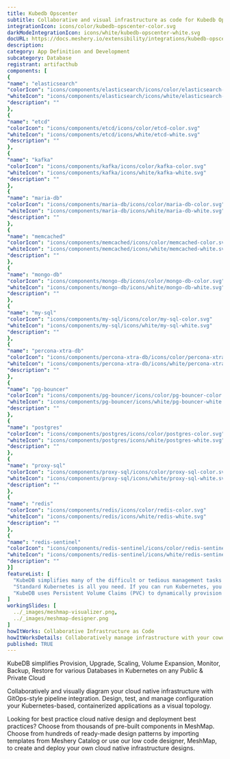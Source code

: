 ```yaml
---
title: Kubedb Opscenter
subtitle: Collaborative and visual infrastructure as code for Kubedb Opscenter
integrationIcon: icons/color/kubedb-opscenter-color.svg
darkModeIntegrationIcon: icons/white/kubedb-opscenter-white.svg
docURL: https://docs.meshery.io/extensibility/integrations/kubedb-opscenter
description: 
category: App Definition and Development
subcategory: Database
registrant: artifacthub
components: [
{
"name": "elasticsearch"
"colorIcon": "icons/components/elasticsearch/icons/color/elasticsearch-color.svg"
"whiteIcon": "icons/components/elasticsearch/icons/white/elasticsearch-white.svg"
"description": ""
},
{
"name": "etcd"
"colorIcon": "icons/components/etcd/icons/color/etcd-color.svg"
"whiteIcon": "icons/components/etcd/icons/white/etcd-white.svg"
"description": ""
},
{
"name": "kafka"
"colorIcon": "icons/components/kafka/icons/color/kafka-color.svg"
"whiteIcon": "icons/components/kafka/icons/white/kafka-white.svg"
"description": ""
},
{
"name": "maria-db"
"colorIcon": "icons/components/maria-db/icons/color/maria-db-color.svg"
"whiteIcon": "icons/components/maria-db/icons/white/maria-db-white.svg"
"description": ""
},
{
"name": "memcached"
"colorIcon": "icons/components/memcached/icons/color/memcached-color.svg"
"whiteIcon": "icons/components/memcached/icons/white/memcached-white.svg"
"description": ""
},
{
"name": "mongo-db"
"colorIcon": "icons/components/mongo-db/icons/color/mongo-db-color.svg"
"whiteIcon": "icons/components/mongo-db/icons/white/mongo-db-white.svg"
"description": ""
},
{
"name": "my-sql"
"colorIcon": "icons/components/my-sql/icons/color/my-sql-color.svg"
"whiteIcon": "icons/components/my-sql/icons/white/my-sql-white.svg"
"description": ""
},
{
"name": "percona-xtra-db"
"colorIcon": "icons/components/percona-xtra-db/icons/color/percona-xtra-db-color.svg"
"whiteIcon": "icons/components/percona-xtra-db/icons/white/percona-xtra-db-white.svg"
"description": ""
},
{
"name": "pg-bouncer"
"colorIcon": "icons/components/pg-bouncer/icons/color/pg-bouncer-color.svg"
"whiteIcon": "icons/components/pg-bouncer/icons/white/pg-bouncer-white.svg"
"description": ""
},
{
"name": "postgres"
"colorIcon": "icons/components/postgres/icons/color/postgres-color.svg"
"whiteIcon": "icons/components/postgres/icons/white/postgres-white.svg"
"description": ""
},
{
"name": "proxy-sql"
"colorIcon": "icons/components/proxy-sql/icons/color/proxy-sql-color.svg"
"whiteIcon": "icons/components/proxy-sql/icons/white/proxy-sql-white.svg"
"description": ""
},
{
"name": "redis"
"colorIcon": "icons/components/redis/icons/color/redis-color.svg"
"whiteIcon": "icons/components/redis/icons/white/redis-white.svg"
"description": ""
},
{
"name": "redis-sentinel"
"colorIcon": "icons/components/redis-sentinel/icons/color/redis-sentinel-color.svg"
"whiteIcon": "icons/components/redis-sentinel/icons/white/redis-sentinel-white.svg"
"description": ""
}]
featureList: [
  "KubeDB simplifies many of the difficult or tedious management tasks of running a production grade databases on private and public clouds. Maintain one stack for all your stateless and stateful applications and simplify the operational complexity.",
  "Standard Kubernetes is all you need. If you can run Kubernetes, you can provision and manage databases using KubeDB. Use standard Kubernetes CLI and API to provision and manage databases.",
  "KubeDB uses Persistent Volume Claims (PVC) to dynamically provision disks for database instances. Using appropriately defined StorageClasses, KubeDB provisioned database instances are designed to scale from small development workloads up to performance-intensive workloads on private and public cloud environments."
]
workingSlides: [
  ../_images/meshmap-visualizer.png,
  ../_images/meshmap-designer.png
]
howItWorks: Collaborative Infrastructure as Code
howItWorksDetails: Collaboratively manage infrastructure with your coworkers synchronously sharing the same designs.
published: TRUE
---
```

<p>
KubeDB simplifies Provision, Upgrade, Scaling, Volume Expansion, Monitor, Backup, Restore for various Databases in Kubernetes on any Public & Private Cloud
</p>
<p>
    Collaboratively and visually diagram your cloud native infrastructure with GitOps-style pipeline integration. Design, test, and manage configuration your Kubernetes-based, containerized applications as a visual topology.
</p>
<p>
    Looking for best practice cloud native design and deployment best practices? Choose from thousands of pre-built components in MeshMap. Choose from hundreds of ready-made design patterns by importing templates from Meshery Catalog or use our low code designer, MeshMap, to create and deploy your own cloud native infrastructure designs.
</p>
